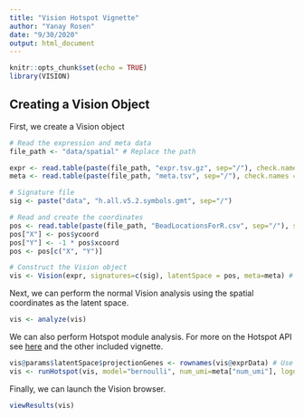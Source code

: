 ```yaml
---
title: "Vision Hotspot Vignette"
author: "Yanay Rosen"
date: "9/30/2020"
output: html_document
---
```


```r
knitr::opts_chunk$set(echo = TRUE)
library(VISION)
```

## Creating a Vision Object

First, we create a Vision object
```r
# Read the expression and meta data
file_path <- "data/spatial" # Replace the path

expr <- read.table(paste(file_path, "expr.tsv.gz", sep="/"), check.names = FALSE, sep = "\t")
meta <- read.table(paste(file_path, "meta.tsv", sep="/"), check.names = FALSE, sep = "\t", row.names = 1, header=TRUE)

# Signature file
sig <- paste("data", "h.all.v5.2.symbols.gmt", sep="/")

# Read and create the coordinates
pos <- read.table(paste(file_path, "BeadLocationsForR.csv", sep="/"), sep=",", check.names = FALSE, row.names=1, header=TRUE)
pos["X"] <- pos$ycoord
pos["Y"] <- -1 * pos$xcoord
pos <- pos[c("X", "Y")]

# Construct the Vision object
vis <- Vision(expr, signatures=c(sig), latentSpace = pos, meta=meta) # TODO add relevant signatures
```

Next, we can perform the normal Vision analysis using the spatial coordinates as the latent space.

``` r
vis <- analyze(vis)
```

We can also perform Hotspot module analysis. For more on the Hotspot API see [here](https://yoseflab.github.io/Hotspot/index.html) and the other included vignette.
```r
vis@params$latentSpace$projectionGenes <- rownames(vis@exprData) # Use all genes.
vis <- runHotspot(vis, model="bernoulli", num_umi=meta["num_umi"], logdata=FALSE)
```

Finally, we can launch the Vision browser.
```r
viewResults(vis)
```
